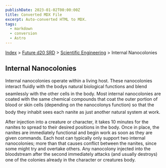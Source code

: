 ```yaml
---
publishDate: 2023-01-02T00:00:00Z
title: Converted MDX File
excerpt: Auto-converted HTML to MDX.
tags:
  - markdown
  - conversion
  - Astro
---
```






[Index](-index) > [Future d20 SRD](future-d20-srd-index) > [Scientific Engineering](future-d20-srd-scientific-engineering-index) > Internal Nanocolonies 




## Internal Nanocolonies


Internal nanocolonies operate within a living host. These nanocolonies interact fluidly with the bodys natural biological functions and blend seamlessly with the other cells in the body. Most internal nanocolonies are coated with the same chemical compounds that coat the outer portion of blood or skin cells (depending on the nanocolonys function) so that the body they inhabit sees each nanite as just another natural system at work.


After injection into a creature or character, it takes 10 minutes for the nanites to spread to their desired positions in the body. Once in place, the nanites are immediately functional and begin work as soon as they are given commands. Each host can typically only support two internal nanocolonies; more than that causes conflict between the nanites, since some might try and overtake others. Any nanocolony injected into the bloodstream after the second immediately attacks (and usually destroys) one of the colonies already in the character or creatures body.



